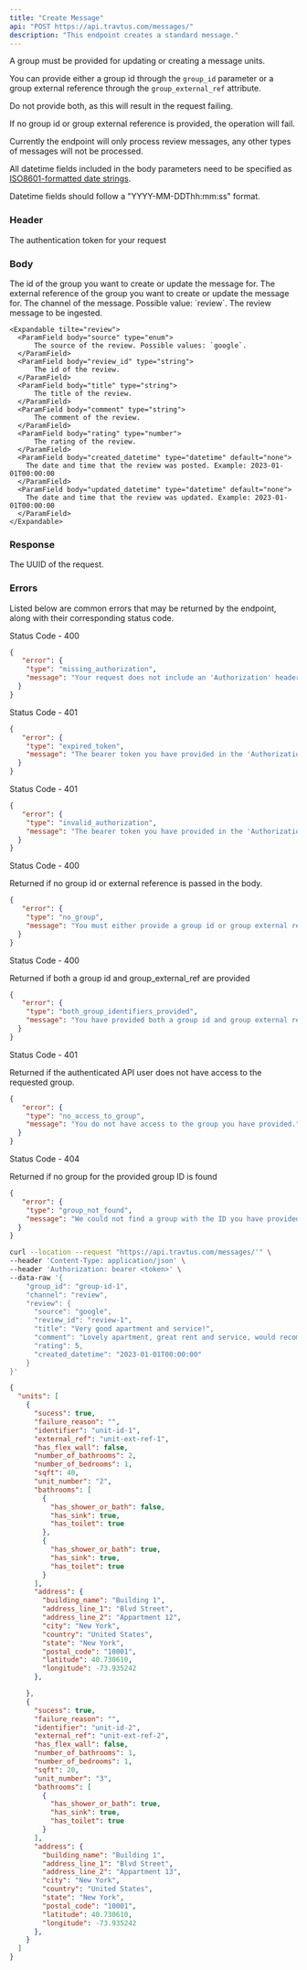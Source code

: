 ```yaml
---
title: "Create Message"
api: "POST https://api.travtus.com/messages/"
description: "This endpoint creates a standard message."
---
```


A group must be provided for updating or creating a message units.

You can provide either a group id through the `group_id` parameter or a group external reference through the `group_external_ref` attribute.

Do not provide both, as this will result in the request failing.

If no group id or group external reference is provided, the operation will fail.

Currently the endpoint will only process review messages, any other types of messages will not be processed.

All datetime fields included in the body parameters need to be specified as [ISO8601-formatted date strings](https://en.wikipedia.org/wiki/ISO_8601).

Datetime fields should follow a "YYYY-MM-DDThh:mm:ss" format.

### Header

<ParamField header="Authorization" type="string" default="none" required>
  The authentication token for your request
</ParamField>

### Body

<ParamField body="group_id" type="string" default="none">
  The id of the group you want to create or update the message for.
</ParamField>

<ParamField body="group_external_ref" type="string" default="none">
  The external reference of the group you want to create or update the message for.
</ParamField>

<ParamField body="channel" type="enum" default="none">
    The channel of the message. Possible value: `review`.
</ParamField>

<ParamField body="review" type="object" default="none">
    The review message to be ingested.

    <Expandable tilte="review">
      <ParamField body="source" type="enum">
          The source of the review. Possible values: `google`.
      </ParamField>
      <ParamField body="review_id" type="string">
          The id of the review.
      </ParamField>
      <ParamField body="title" type="string">
          The title of the review.
      </ParamField>
      <ParamField body="comment" type="string">
          The comment of the review.
      </ParamField>
      <ParamField body="rating" type="number">
          The rating of the review.
      </ParamField>
      <ParamField body="created_datetime" type="datetime" default="none">
        The date and time that the review was posted. Example: 2023-01-01T00:00:00
      </ParamField>
      <ParamField body="updated_datetime" type="datetime" default="none">
        The date and time that the review was updated. Example: 2023-01-01T00:00:00
      </ParamField>
    </Expandable>
</ParamField>

### Response
<ResponseField name="request_id" type="string">
    The UUID of the request.
</ResponseField>

### Errors

Listed below are common errors that may be returned by the endpoint, along with their corresponding status code.

Status Code - 400
```json Missing Authorization header
{
   "error": {
    "type": "missing_authorization",
    "message": "Your request does not include an 'Authorization' header with a bearer token for your account."
  }
}
```

Status Code - 401
```json Expired Authorization header bearer token value
{
   "error": {
    "type": "expired_token",
    "message": "The bearer token you have provided in the 'Authorization' header has expired. Please obtain a new one."
  }
}
```

Status Code - 401
```json Invalid Authorization header bearer token value
{
   "error": {
    "type": "invalid_authorization",
    "message": "The bearer token you have provided in the 'Authorization' header is invalid."
  }
}
```

Status Code - 400

Returned if no group id or external reference is passed in the body.
```json No group id or external reference supplied
{
   "error": {
    "type": "no_group",
    "message": "You must either provide a group id or group external reference in the request body."
  }
}

```

Status Code - 400

Returned if both a group id and group_external_ref are provided
```json Both group id and external ref provided for the unit post-multiple operation
{
   "error": {
    "type": "both_group_identifiers_provided",
    "message": "You have provided both a group id and group external reference for the create/update units operation. Please only provide one of the two."
  }
}
```


Status Code - 401

Returned if the authenticated API user does not have access to the requested group.
```json No access to the provided group
{
   "error": {
    "type": "no_access_to_group",
    "message": "You do not have access to the group you have provided."
  }
}

```

Status Code - 404

Returned if no group for the provided group ID is found
```json Group with provided ID not found
{
   "error": {
    "type": "group_not_found",
    "message": "We could not find a group with the ID you have provided."
  }
}
```

<RequestExample>

```bash Example Request
curl --location --request "https://api.travtus.com/messages/'" \
--header 'Content-Type: application/json' \
--header 'Authorization: bearer <token>' \
--data-raw '{
    "group_id": "group-id-1",
    "channel": "review",
    "review": {
      "source": "google",
      "review_id": "review-1",
      "title": "Very good apartment and service!",
      "comment": "Lovely apartment, great rent and service, would recommend!",
      "rating": 5,
      "created_datetime": "2023-01-01T00:00:00"
    }
}'
```

</RequestExample>

<ResponseExample>

```json Response
{
  "units": [
    {
      "sucess": true,
      "failure_reason": "",
      "identifier": "unit-id-1",
      "external_ref": "unit-ext-ref-1",
      "has_flex_wall": false,
      "number_of_bathrooms": 2,
      "number_of_bedrooms": 1,
      "sqft": 40,
      "unit_number": "2",
      "bathrooms": [
        {
          "has_shower_or_bath": false,
          "has_sink": true,
          "has_toilet": true
        },
        {
          "has_shower_or_bath": true,
          "has_sink": true,
          "has_toilet": true
        }
      ],
      "address": {
        "building_name": "Building 1",
        "address_line_1": "Blvd Street",
        "address_line_2": "Appartment 12",
        "city": "New York",
        "country": "United States",
        "state": "New York",
        "postal_code": "10001",
        "latitude": 40.730610,
        "longitude": -73.935242
      },

    },
    {
      "sucess": true,
      "failure_reason": "",
      "identifier": "unit-id-2",
      "external_ref": "unit-ext-ref-2",
      "has_flex_wall": false,
      "number_of_bathrooms": 1,
      "number_of_bedrooms": 1,
      "sqft": 20,
      "unit_number": "3",
      "bathrooms": [
        {
          "has_shower_or_bath": true,
          "has_sink": true,
          "has_toilet": true
        }
      ],
      "address": {
        "building_name": "Building 1",
        "address_line_1": "Blvd Street",
        "address_line_2": "Appartment 13",
        "city": "New York",
        "country": "United States",
        "state": "New York",
        "postal_code": "10001",
        "latitude": 40.730610,
        "longitude": -73.935242
      },
    }
  ]
}
```

</ResponseExample>
